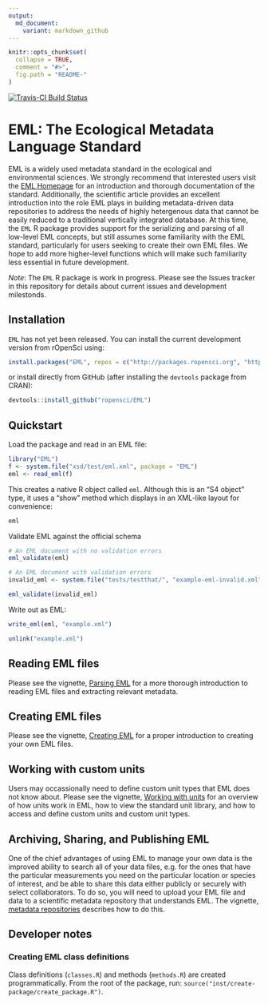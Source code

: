 ```yaml
---
output:
  md_document:
    variant: markdown_github
---
```


<!-- README.md is generated from README.Rmd. Please edit that file -->

```r
knitr::opts_chunk$set(
  collapse = TRUE,
  comment = "#>",
  fig.path = "README-"
)
```

[![Travis-CI Build Status](https://travis-ci.org/ropensci/EML.svg?branch=master)](https://travis-ci.org/ropensci/EML)


# EML: The Ecological Metadata Language Standard

EML is a widely used metadata standard in the ecological and environmental sciences.  We strongly recommend that interested users visit the [EML Homepage](https://knb.ecoinformatics.org/#external//emlparser/docs/index.html) for an introduction and thorough documentation of the standard.  Additionally, the scientific article []() provides an excellent introduction into the role EML plays in building metadata-driven data repositories to address the needs of highly hetergenous data that cannot be easily reduced to a traditional vertically integrated database.  At this time, the `EML` R package provides support for the serializing and parsing of all low-level EML concepts, but still assumes some familiarity with the EML standard, particularly for users seeking to create their own EML files.  We hope to add more higher-level functions which will make such familiarity less essential in future development.


*Note*: The `EML` R package is work in progress. Please see the Issues tracker in this repository for details about current issues and development milestonds.

## Installation

`EML` has not yet been released.  You can install the current development version from rOpenSci using:

```r
install.packages("EML", repos = c("http://packages.ropensci.org", "https://cran.rstudio.com"))
```

or install directly from GitHub (after installing the `devtools` package from CRAN):


```r
devtools::install_github("ropensci/EML")
```



## Quickstart

Load the package and read in an EML file:

```r
library("EML")
f <- system.file("xsd/test/eml.xml", package = "EML")
eml <- read_eml(f)
```

This creates a native R object called `eml`.  Although this is an "S4 object" type, it uses a "show"
method which displays in an XML-like layout for convenience:

```r
eml
```

Validate EML against the official schema

```r
# An EML document with no validation errors
eml_validate(eml)

# An EML document with validation errors
invalid_eml <- system.file("tests/testthat/", "example-eml-invalid.xml", package = "EML")

eml_validate(invalid_eml)
```


Write out as EML:


```r
write_eml(eml, "example.xml")
```


```r
unlink("example.xml")
```


## Reading EML files

Please see the vignette, [Parsing EML](https://github.com/ropensci/EML/blob/master/vignettes/parsing-EML.Rmd) for a more thorough introduction to reading EML files and extracting relevant metadata.

## Creating EML files

Please see the vignette, [Creating EML](https://github.com/ropensci/EML/blob/master/vignettes/creating-EML.Rmd) for a proper introduction to creating your own EML files. 

## Working with custom units

Users may occassionally need to define custom unit types that EML does not know about.  Please see the vignette, [Working with units](https://github.com/ropensci/EML/blob/master/vignettes/working-with-units.Rmd) for an overview of how units work in EML, how to view the standard unit library, and how to access and define custom units and custom unit types. 

## Archiving, Sharing, and Publishing EML

One of the chief advantages of using EML to manage your own data is the improved ability to search all of your data files, e.g. for the ones that have the particular measurements you need on the particular location or species of interest, and be able to share this data either publicly or securely with select collaborators.  To do so, you will need to upload your EML file and data to a scientific metadata repository that understands EML.  The vignette, [metadata repositories](https://github.com/ropensci/EML/blob/master/vignettes/metadata-repositories.Rmd) describes how to do this.  

## Developer notes

### Creating EML class definitions 

Class definitions (`classes.R`) and methods (`methods.R`) are created programmatically.  From the root of the package, run: `source("inst/create-package/create_package.R")`.  
